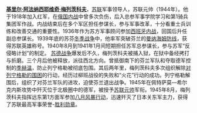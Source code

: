 '''[[基里尔·阿法纳西耶维奇·梅列茨科夫|基里尔·阿法纳西耶维奇·梅列茨科夫]]'''，[[苏联|苏联]]军事领导人，苏联元帅（1944年）。他于1918年加入红军，在[[俄国内战|俄国内战]]中曾多次负伤，后入总参军事学院学习和第1骑兵集团军作战。内战结束后在多个军区担任参谋长，参与军事改革，十分看重士兵训练和改善交通的重要性。1936年作为苏方军事顾问参加[[西班牙内战|西班牙内战]]，回国后升任副总参谋长。1939年底的苏芬[[冬季战争|冬季战争]]中，他率军突破芬兰的[[曼纳海姆防线|曼纳海姆防线]]，获得苏联英雄称号。1940年8月到1941年1月间短期担任苏军总参谋长，参与苏军“反侵略计划”的制定。
[[苏德战争|苏德战争]]爆发后不久，梅列茨科夫被捕入狱，在狱中备经拷打与折磨。三个月后他被释放，派往西北方向。曾抵御南下的芬兰军队和夺取德军控制的[[季赫温|季赫温]]，防止列宁格勒被彻底包围。其后两年里，梅列茨科夫多次组织解除[[列宁格勒围城战|对列宁格勒的围困]]的行动，经历过柳班战役的失败和“火花”行动的成功。列宁格勒解围后，组织了对芬兰军队的进攻，迫使芬兰退出战争。1945年在佩特萨莫—希尔克内斯攻势中歼灭位于北极圈中的德军，被授予[[苏联元帅|苏联元帅]]军衔。1945年8月，梅列茨科夫指挥远东第1方面军参加[[八月风暴行动|八月风暴行动]]，迅速歼灭了日本关东军主力，获得了苏联最高军事荣誉-[[胜利勋章|胜利勋章]]。
